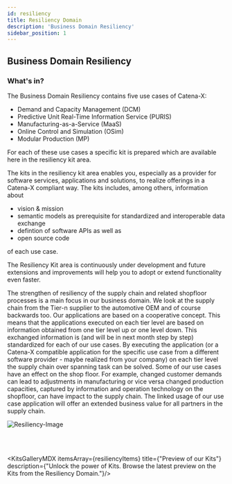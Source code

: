 ```yaml
---
id: resiliency
title: Resiliency Domain
description: 'Business Domain Resiliency'
sidebar_position: 1
---
```


## Business Domain Resiliency

### What's in?

The Business Domain Resiliency contains five use cases of Catena-X:

- Demand and Capacity Management (DCM)
- Predictive Unit Real-Time Information Service (PURIS)
- Manufacturing-as-a-Service (MaaS)
- Online Control and Simulation (OSim)
- Modular Production (MP)

For each of these use cases a specific kit is prepared which are available here in the resiliency kit area.

The kits in the resiliency kit area enables you, especially as a provider for software services, applications and solutions, to realize offerings in a Catena-X compliant way. The kits includes, among others, information about

- vision & mission
- semantic models as prerequisite for standardized and interoperable data exchange
- defintion of software APIs as well as
- open source code

of each use case.

The Resiliency Kit area is continuously under development and future extensions and improvements will help you to adopt or extend functionality even faster.

The strengthen of resiliency of the supply chain and related shopfloor processes is a main focus in our business domain. We look at the supply chain from the Tier-n supplier to the automotive OEM and of course backwards too. Our applications are based on a cooperative concept. This means that the applications executed on each tier level are based on information obtained from one tier level up or one level down. This exchanged information is (and will be in next month step by step) standardized for each of our use cases. By executing the application (or a Catena-X compatible application for the specific use case from a different software provider - maybe realized from your company) on each tier level the supply chain over spanning task can be solved. Some of our use cases have an effect on the shop floor. For example, changed customer demands can lead to adjustments in manufacturing or vice versa changed production capacities, captured by information and operation technology on the shopfloor, can have impact to the supply chain. The linked usage of our use case application will offer an extended business value for all partners in the supply chain.

![Resiliency-Image](@site/static/img/Resiliency-Domain-Image.jpg)

<br/>
<br/>

<KitsGalleryMDX itemsArray={resiliencyItems} title={"Preview of our Kits"} description={"Unlock the power of Kits. Browse the latest preview on the Kits from the Resiliency Domain."}/>
